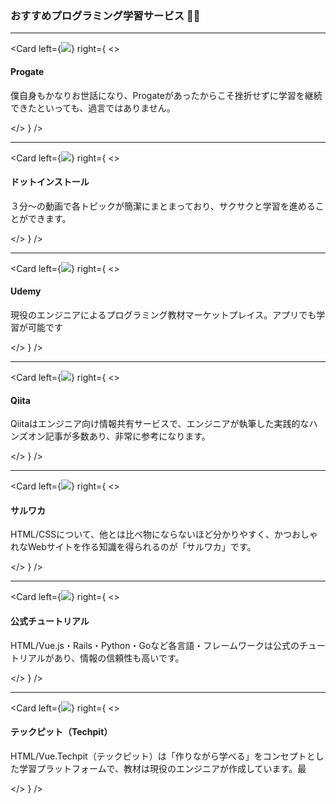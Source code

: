 <!-- classes: title -->

### おすすめプログラミング学習サービス 👨‍💻

---


<Card
  left={<img src="../../../images/progate.png" />}
  right={
    <>
      <h4>Progate</h4>
      <p>僕自身もかなりお世話になり、Progateがあったからこそ挫折せずに学習を継続できたといっても、過言ではありません。
      </p>
    </>
  }
/>

---

<Card
  left={<img src="../../../images/dotinstall.png" />}
  right={
    <>
      <h4>ドットインストール </h4>
      <p>３分〜の動画で各トピックが簡潔にまとまっており、サクサクと学習を進めることができます。
      </p>
    </>
  }
/>

---

<Card
  left={<img src="../../../images/udemy.png" />}
  right={
    <>
      <h4>Udemy </h4>
      <p>現役のエンジニアによるプログラミング教材マーケットプレイス。アプリでも学習が可能です
      </p>
    </>
  }
/>

---

<Card
  left={<img src="../../../images/qiita.png" />}
  right={
    <>
      <h4>Qiita </h4>
      <p>Qiitaはエンジニア向け情報共有サービスで、エンジニアが執筆した実践的なハンズオン記事が多数あり、非常に参考になります。
      </p>
    </>
  }
/>

---

<Card
  left={<img src="../../../images/saruwaka.png" />}
  right={
    <>
      <h4>サルワカ </h4>
      <p>HTML/CSSについて、他とは比べ物にならないほど分かりやすく、かつおしゃれなWebサイトを作る知識を得られるのが「サルワカ」です。
      </p>
    </>
  }
/>

---

<Card
  left={<img src="../../../images/vue.png" />}
  right={
    <>
      <h4>公式チュートリアル </h4>
      <p>HTML/Vue.js・Rails・Python・Goなど各言語・フレームワークは公式のチュートリアルがあり、情報の信頼性も高いです。
      </p>
    </>
  }
/>

---

<Card
  left={<img src="../../../images/techpit.jpg" />}
  right={
    <>
      <h4>テックピット（Techpit） </h4>
      <p>HTML/Vue.Techpit（テックピット）は「作りながら学べる」をコンセプトとした学習プラットフォームで、教材は現役のエンジニアが作成しています。最
      </p>
    </>
  }
/>
